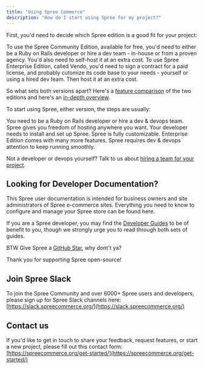 ```yaml
---
title: "Using Spree Commerce"
description: "How do I start using Spree for my project?"
---
```


First, you'd need to decide which Spree edition is a good fit for your project:

<CardGroup cols={2}>
  <Card title="Community Edition" href="https://github.com/spree/spree/">
    To use the Spree Community Edition, available for free, you'd need to either be a Ruby on Rails developer or hire a dev team - in-house or from a proven agency. You'd also need to self-host it at an extra cost.
  </Card>

  <Card title="Enterprise Edition" href="https://www.getvendo.com/">
    To use Spree Enterprise Edition, called Vendo, you'd need to sign a contract for a paid license, and probably cutomize its code base to your needs - yourself or using a hired dev team. Then host it at an extra cost.
  </Card>
</CardGroup>

So what sets both versions apart? Here's a [feature comparison](https://spreecommerce.org/pricing/) of the two editions and here's an [in-depth overview](https://spreecommerce.org/spree-commerce-version-comparison-community-edition-vs-enterprise-edition/).

To start using Spree, either version, the steps are usually:

<Steps>
  <Step title="Hire a development team">
    You need to be a Ruby on Rails developer or hire a dev & devops team.
  </Step>

  <Step title="Setup Hosting">
    Spree gives you freedom of hosting anywhere you want.
  </Step>

  <Step title="Install Spree">
    Your developer needs to install and set up Spree.
  </Step>

  <Step title="Customize Spree">
    Spree is fully customizable. Enterprise Edition comes with many more features.
  </Step>

  <Step title="Maintain & Optimize Spree">
    Spree requires dev & devops attention to keep running smoothly.
  </Step>
</Steps>

<Tip>Not a developer or devops yourself? Talk to us about [hiring a team for your project](https://spreecommerce.org/get-started/).</Tip>

## Looking for Developer Documentation?

This Spree user documentation is intended for business owners and site administrators of Spree e-commerce sites. Everything you need to know to configure and manage your Spree store can be found here.

If you are a Spree developer, you may find the [Developer Guides](/docs/developer) to be of benefit to you, though we strongly urge you to read through both sets of guides.

BTW Give Spree a [GitHub Star](https://github.com/spree/spree)<Icon icon="star" iconType="solid" color="#FFD43B" />, why dont't ya?

Thank you for supporting Spree open-source! <Icon icon="heart" iconType="solid" color="#FF0000" />

## Join Spree Slack

To join the Spree Community and over 6000+ Spree users and developers, please sign up for Spree Slack channels here: [https://slack.spreecommerce.org/](https://slack.spreecommerce.org/)

## Contact us

If you'd like to get in touch to share your feedback, request features, or start a new project, please fill out this contact form: [https://spreecommerce.org/get-started/](https://spreecommerce.org/get-started/)